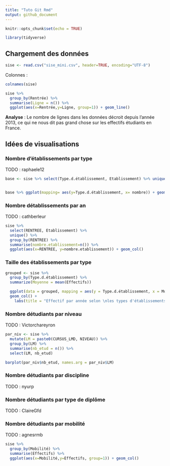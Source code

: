 ```yaml
---
title: "Tuto Git Rmd"
output: github_document
---
```


```r
knitr::opts_chunk$set(echo = TRUE)

library(tidyverse)
```

## Chargement des données

```r
sise <- read.csv("sise_mini.csv", header=TRUE, encoding="UTF-8")
```

Colonnes : 

```r
colnames(sise)
```

```r
sise %>%
  group_by(Rentrée) %>%
  summarise(Ligne = n()) %>%
  ggplot(aes(x=Rentrée,y=Ligne, group=1)) + geom_line()
```

__Analyse__ : Le nombre de lignes dans les données décroit depuis l'année 2013, ce qui ne nous dit pas grand chose sur les effectifs étudiants en France.


## Idées de visualisations 

### Nombre d'établissements par type 

TODO : raphaele12
```r
base <- sise %>% select(Type.d.établissement, Etablissement) %>% unique() %>% group_by(Type.d.établissement) %>% summarise(nombre=n())


base %>% ggplot(mapping= aes(y=Type.d.établissement, x= nombre)) + geom_col() + labs(title="Nombres d'ébalissements par type d'établissement")
```


### Nombre détablissements par an

TODO : cathberleur

```r

sise %>% 
  select(RENTREE, Etablissement) %>% 
  unique() %>% 
  group_by(RENTREE) %>% 
  summarise(nombre.etablissement=n()) %>%
  ggplot(aes(x=RENTREE, y=nombre.etablissement)) + geom_col()

```

### Taille des établissements par type

```r

grouped <- sise %>%
  group_by(Type.d.établissement) %>%
  summarize(Moyenne = mean(Effectifs)) 

  ggplot(data = grouped, mapping = aes(y = Type.d.établissement, x = Moyenne)) +
  geom_col() + 
    labs(title = "Effectif par année selon \nles types d'établissements")
```

### Nombre détudiants par niveau

TODO : Victorchareyron

```r
par_niv <- sise %>%
  mutate(LM = paste0(CURSUS_LMD, NIVEAU)) %>%
  group_by(LM) %>%
  summarise(nb_etud = n()) %>%
  select(LM, nb_etud)

barplot(par_niv$nb_etud, names.arg = par_niv$LM)
```


### Nombre détudiants par discipline

TODO : nyurp

### Nombre détudiants par type de diplôme

TODO : ClaireGfd

### Nombre détudiants par mobilité

TODO : agnesrmb 


```r
sise %>%
  group_by(Mobilité) %>%
  summarise(Effectifs) %>%
  ggplot(aes(x=Mobilité,y=Effectifs, group=1)) + geom_col()
```

